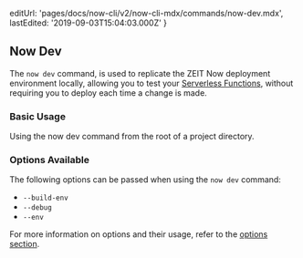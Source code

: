 
  editUrl: 'pages/docs/now-cli/v2/now-cli-mdx/commands/now-dev.mdx',
  lastEdited: '2019-09-03T15:04:03.000Z'
}

## Now Dev

The `now dev` command, is used to replicate the ZEIT Now deployment environment locally, allowing you to test your [Serverless Functions](/docs/v2/serverless-functions), without requiring you to deploy each time a change is made.

### Basic Usage

<Snippet dark text="now dev" />
<Caption>Using the <InlineCode>now dev</InlineCode> command from the root of a project directory.</Caption>

### Options Available

The following options can be passed when using the `now dev` command:

- `--build-env`
- `--debug`
- `--env`

For more information on options and their usage, refer to the [options section](#options).
